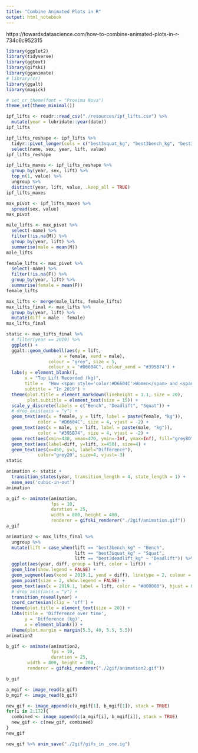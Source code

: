 ```yaml
---
title: "Combine Animated Plots in R"
output: html_notebook
---
```


https://towardsdatascience.com/how-to-combine-animated-plots-in-r-734c6c952315

```r
library(ggplot2)
library(tidyverse)
library(ggtext)
library(gifski)
library(gganimate)
# library(cr)
library(ggalt)
library(magick)

# set_cr_theme(font = "Proxima Nova")
theme_set(theme_minimal())
```

```r

ipf_lifts <- readr::read_csv("./resources/ipf_lifts.csv") %>%
  mutate(year = lubridate::year(date))
ipf_lifts
```

```r
ipf_lifts_reshape <- ipf_lifts %>% 
  tidyr::pivot_longer(cols = c("best3squat_kg", "best3bench_kg", "best3deadlift_kg"), names_to = "lift") %>% 
  select(name, sex, year, lift, value)
ipf_lifts_reshape
```

```r
ipf_lifts_maxes <- ipf_lifts_reshape %>% 
  group_by(year, sex, lift) %>% 
  top_n(1, value) %>% 
  ungroup %>% 
  distinct(year, lift, value, .keep_all = TRUE)
ipf_lifts_maxes
```

```r
max_pivot <- ipf_lifts_maxes %>% 
  spread(sex, value)
max_pivot
```

```r

male_lifts <- max_pivot %>% 
  select(-name) %>% 
  filter(!is.na(M)) %>% 
  group_by(year, lift) %>% 
  summarise(male = mean(M))
male_lifts
```

```r
female_lifts <- max_pivot %>% 
  select(-name) %>% 
  filter(!is.na(F)) %>% 
  group_by(year, lift) %>% 
  summarise(female = mean(F))
female_lifts
```

```r

max_lifts <- merge(male_lifts, female_lifts)
max_lifts_final <- max_lifts %>% 
  group_by(year, lift) %>% 
  mutate(diff = male - female)
max_lifts_final
```

```r
static <- max_lifts_final %>% 
  # filter(year == 2019) %>% 
  ggplot() + 
  ggalt::geom_dumbbell(aes(y = lift,
                    x = female, xend = male),
                colour = "grey", size = 5,
                colour_x = "#D6604C", colour_xend = "#395B74") +
  labs(y = element_blank(),
       x = "Top Lift Recorded (kg)",
       title =  "How <span style='color:#D6604C'>Women</span> and <span style='color:#395B74'>Men</span> Differ in Top Lifts",
       subtitle = "In 2019") +
  theme(plot.title = element_markdown(lineheight = 1.1, size = 20),
        plot.subtitle = element_text(size = 15)) +
  scale_y_discrete(labels = c("Bench", "Deadlift", "Squat")) +
  # drop_axis(axis = "y") +
  geom_text(aes(x = female, y = lift, label = paste(female, "kg")),
            color = "#D6604C", size = 4, vjust = -2) +
  geom_text(aes(x = male, y = lift, label = paste(male, "kg")),
            color = "#395B74", size = 4, vjust = -2) +
  geom_rect(aes(xmin=430, xmax=470, ymin=-Inf, ymax=Inf), fill="grey80") +
  geom_text(aes(label=diff, y=lift, x=450), size=4) +
  geom_text(aes(x=450, y=3, label="Difference"),
            color="grey20", size=4, vjust=-3)
static
```

```r
animation <- static +
  transition_states(year, transition_length = 4, state_length = 1) +
  ease_aes('cubic-in-out')
animation
```

```r
a_gif <- animate(animation, 
                 fps = 10, 
                 duration = 25,
                 width = 800, height = 400, 
                 renderer = gifski_renderer("./2gif/animation.gif"))
a_gif
```

```r

animation2 <- max_lifts_final %>% 
  ungroup %>% 
  mutate(lift = case_when(lift == "best3bench_kg" ~ "Bench",
                          lift == "best3squat_kg" ~ "Squat",
                          lift == "best3deadlift_kg" ~ "Deadlift")) %>% 
  ggplot(aes(year, diff, group = lift, color = lift)) + 
  geom_line(show.legend = FALSE) + 
  geom_segment(aes(xend = 2019.1, yend = diff), linetype = 2, colour = 'grey', show.legend = FALSE) + 
  geom_point(size = 2, show.legend = FALSE) + 
  geom_text(aes(x = 2019.1, label = lift, color = "#000000"), hjust = 0, show.legend = FALSE) + 
  # drop_axis(axis = "y") +
  transition_reveal(year) +
  coord_cartesian(clip = 'off') +
  theme(plot.title = element_text(size = 20)) +
  labs(title = 'Difference over time',
       y = 'Difference (kg)',
       x = element_blank()) + 
  theme(plot.margin = margin(5.5, 40, 5.5, 5.5))
animation2
```

```r
b_gif <- animate(animation2, 
                 fps = 10, 
                 duration = 25,
        width = 800, height = 200, 
        renderer = gifski_renderer("./2gif/animation2.gif"))

b_gif
```

```r
a_mgif <- image_read(a_gif)
b_mgif <- image_read(b_gif)

new_gif <- image_append(c(a_mgif[1], b_mgif[1]), stack = TRUE)
for(i in 2:172){
  combined <- image_append(c(a_mgif[i], b_mgif[i]), stack = TRUE)
  new_gif <- c(new_gif, combined)
}
new_gif
```

```r
new_gif %>% anim_save("./2gif/gifs_in _one.ig")
```

